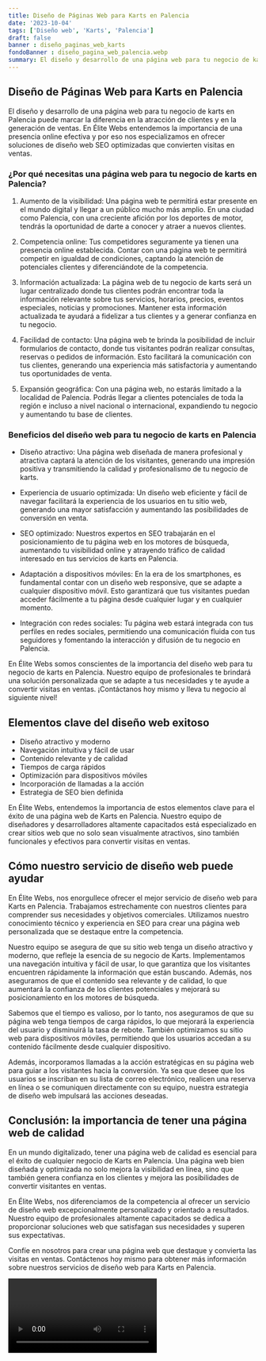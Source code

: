 ```yaml
---
title: Diseño de Páginas Web para Karts en Palencia
date: '2023-10-04'
tags: ['Diseño web', 'Karts', 'Palencia']
draft: false
banner : diseño_paginas_web_karts
fondoBanner : diseño_pagina_web_palencia.webp
summary: El diseño y desarrollo de una página web para tu negocio de karts en Palencia puede marcar la diferencia en la atracción de clientes y en la generación de ventas. En Élite Webs entendemos la importancia de una presencia online efectiva y por eso nos especializamos en ofrecer soluciones de diseño web SEO optimizadas que convierten visitas en ventas.
---
```


## Diseño de Páginas Web para Karts en Palencia

El diseño y desarrollo de una página web para tu negocio de karts en Palencia puede marcar la diferencia en la atracción de clientes y en la generación de ventas. En Élite Webs entendemos la importancia de una presencia online efectiva y por eso nos especializamos en ofrecer soluciones de diseño web SEO optimizadas que convierten visitas en ventas.

### ¿Por qué necesitas una página web para tu negocio de karts en Palencia?

1. Aumento de la visibilidad: Una página web te permitirá estar presente en el mundo digital y llegar a un público mucho más amplio. En una ciudad como Palencia, con una creciente afición por los deportes de motor, tendrás la oportunidad de darte a conocer y atraer a nuevos clientes.

2. Competencia online: Tus competidores seguramente ya tienen una presencia online establecida. Contar con una página web te permitirá competir en igualdad de condiciones, captando la atención de potenciales clientes y diferenciándote de la competencia.

3. Información actualizada: La página web de tu negocio de karts será un lugar centralizado donde tus clientes podrán encontrar toda la información relevante sobre tus servicios, horarios, precios, eventos especiales, noticias y promociones. Mantener esta información actualizada te ayudará a fidelizar a tus clientes y a generar confianza en tu negocio.

4. Facilidad de contacto: Una página web te brinda la posibilidad de incluir formularios de contacto, donde tus visitantes podrán realizar consultas, reservas o pedidos de información. Esto facilitará la comunicación con tus clientes, generando una experiencia más satisfactoria y aumentando tus oportunidades de venta.

5. Expansión geográfica: Con una página web, no estarás limitado a la localidad de Palencia. Podrás llegar a clientes potenciales de toda la región e incluso a nivel nacional o internacional, expandiendo tu negocio y aumentando tu base de clientes.

### Beneficios del diseño web para tu negocio de karts en Palencia

- Diseño atractivo: Una página web diseñada de manera profesional y atractiva captará la atención de los visitantes, generando una impresión positiva y transmitiendo la calidad y profesionalismo de tu negocio de karts.

- Experiencia de usuario optimizada: Un diseño web eficiente y fácil de navegar facilitará la experiencia de los usuarios en tu sitio web, generando una mayor satisfacción y aumentando las posibilidades de conversión en venta.

- SEO optimizado: Nuestros expertos en SEO trabajarán en el posicionamiento de tu página web en los motores de búsqueda, aumentando tu visibilidad online y atrayendo tráfico de calidad interesado en tus servicios de karts en Palencia.

- Adaptación a dispositivos móviles: En la era de los smartphones, es fundamental contar con un diseño web responsive, que se adapte a cualquier dispositivo móvil. Esto garantizará que tus visitantes puedan acceder fácilmente a tu página desde cualquier lugar y en cualquier momento.

- Integración con redes sociales: Tu página web estará integrada con tus perfiles en redes sociales, permitiendo una comunicación fluida con tus seguidores y fomentando la interacción y difusión de tu negocio en Palencia.

En Élite Webs somos conscientes de la importancia del diseño web para tu negocio de karts en Palencia. Nuestro equipo de profesionales te brindará una solución personalizada que se adapte a tus necesidades y te ayude a convertir visitas en ventas. ¡Contáctanos hoy mismo y lleva tu negocio al siguiente nivel!

<GifSeo />

<Cta />

## Elementos clave del diseño web exitoso
- Diseño atractivo y moderno
- Navegación intuitiva y fácil de usar
- Contenido relevante y de calidad
- Tiempos de carga rápidos
- Optimización para dispositivos móviles
- Incorporación de llamadas a la acción
- Estrategia de SEO bien definida

En Élite Webs, entendemos la importancia de estos elementos clave para el éxito de una página web de Karts en Palencia. Nuestro equipo de diseñadores y desarrolladores altamente capacitados está especializado en crear sitios web que no solo sean visualmente atractivos, sino también funcionales y efectivos para convertir visitas en ventas.

## Cómo nuestro servicio de diseño web puede ayudar
En Élite Webs, nos enorgullece ofrecer el mejor servicio de diseño web para Karts en Palencia. Trabajamos estrechamente con nuestros clientes para comprender sus necesidades y objetivos comerciales. Utilizamos nuestro conocimiento técnico y experiencia en SEO para crear una página web personalizada que se destaque entre la competencia.

Nuestro equipo se asegura de que su sitio web tenga un diseño atractivo y moderno, que refleje la esencia de su negocio de Karts. Implementamos una navegación intuitiva y fácil de usar, lo que garantiza que los visitantes encuentren rápidamente la información que están buscando. Además, nos aseguramos de que el contenido sea relevante y de calidad, lo que aumentará la confianza de los clientes potenciales y mejorará su posicionamiento en los motores de búsqueda.

Sabemos que el tiempo es valioso, por lo tanto, nos aseguramos de que su página web tenga tiempos de carga rápidos, lo que mejorará la experiencia del usuario y disminuirá la tasa de rebote. También optimizamos su sitio web para dispositivos móviles, permitiendo que los usuarios accedan a su contenido fácilmente desde cualquier dispositivo.

Además, incorporamos llamadas a la acción estratégicas en su página web para guiar a los visitantes hacia la conversión. Ya sea que desee que los usuarios se inscriban en su lista de correo electrónico, realicen una reserva en línea o se comuniquen directamente con su equipo, nuestra estrategia de diseño web impulsará las acciones deseadas.

## Conclusión: la importancia de tener una página web de calidad
En un mundo digitalizado, tener una página web de calidad es esencial para el éxito de cualquier negocio de Karts en Palencia. Una página web bien diseñada y optimizada no solo mejora la visibilidad en línea, sino que también genera confianza en los clientes y mejora las posibilidades de convertir visitantes en ventas.

En Élite Webs, nos diferenciamos de la competencia al ofrecer un servicio de diseño web excepcionalmente personalizado y orientado a resultados. Nuestro equipo de profesionales altamente capacitados se dedica a proporcionar soluciones web que satisfagan sus necesidades y superen sus expectativas.

Confíe en nosotros para crear una página web que destaque y convierta las visitas en ventas. Contáctenos hoy mismo para obtener más información sobre nuestros servicios de diseño web para Karts en Palencia.

<Video />

<CtaBot job='Karts' city='Palencia'/>

<Gmaps query='Palencia+españa+maps' />